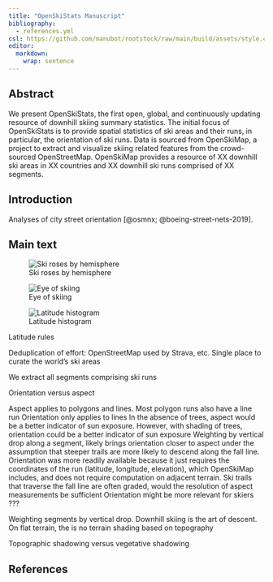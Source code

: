 ```yaml
---
title: "OpenSkiStats Manuscript"
bibliography:
  - references.yml
csl: https://github.com/manubot/rootstock/raw/main/build/assets/style.csl
editor:
  markdown:
    wrap: sentence
---
```


## Abstract

We present OpenSkiStats, the first open, global, and continuously updating resource of downhill skiing summary statistics. The initial focus of OpenSkiStats is to provide spatial statistics of ski areas and their runs, in particular, the orientation of ski runs. Data is sourced from OpenSkiMap, a project to extract and visualize skiing related features from the crowd-sourced OpenStreetMap. OpenSkiMap provides a resource of XX downhill ski areas in XX countries and XX downhill ski runs comprised of XX segments.

## Introduction

Analyses of city street orientation [@osmnx; @boeing-street-nets-2019].

## Main text


![Ski roses by hemisphere](../images/hemisphere_roses.svg)

::: {#fig-elephants layout-ncol=2}

![Eye of skiing](../images/bearing_by_latitude_eye.svg){#fig-eye}

![Latitude histogram](../images/latitude_histogram.svg){#fig-hanno}

Latitude rules
:::

Deduplication of effort: OpenStreetMap used by Strava, etc. Single place to curate the world's ski areas

We extract all segments comprising ski runs

Orientation versus aspect

Aspect applies to polygons and lines. Most polygon runs also have a line run Orientation only applies to lines In the absence of trees, aspect would be a better indicator of sun exposure. However, with shading of trees, orientation could be a better indicator of sun exposure Weighting by vertical drop along a segment, likely brings orientation closer to aspect under the assumption that steeper trails are more likely to descend along the fall line. Orientation was more readily available because it just requires the coordinates of the run (latitude, longitude, elevation), which OpenSkiMap includes, and does not require computation on adjacent terrain. Ski trails that traverse the fall line are often graded, would the resolution of aspect measurements be sufficient Orientation might be more relevant for skiers ???

Weighting segments by vertical drop. Downhill skiing is the art of descent. On flat terrain, the is no terrain shading based on topography

Topographic shadowing versus vegetative shadowing

## References

::: {#refs}
:::